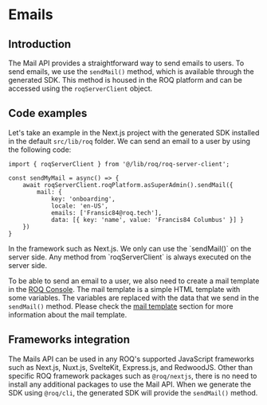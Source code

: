 
# Emails

## Introduction

The Mail API provides a straightforward way to send emails to users. To send emails, we use the `sendMail()` method, which is available through the generated SDK. This method is housed in the ROQ platform and can be accessed using the `roqServerClient` object.

## Code examples

Let's take an example in the Next.js project with the generated SDK installed in the default `src/lib/roq` folder. We can send an email to a user by using the following code: 

```tsx
import { roqServerClient } from '@/lib/roq/roq-server-client';

const sendMyMail = async() => {
    await roqServerClient.roqPlatform.asSuperAdmin().sendMail({
        mail: {
            key: 'onboarding',
            locale: 'en-US',
            emails: ['Fransic84@roq.tech'],
            data: [{ key: 'name', value: 'Francis84 Columbus' }] }
    })
}
```

<Callout type="info">
In the framework such as Next.js. We only can use the `sendMail()` on the server side. Any method from `roqServerClient` is always executed on the server side.
</Callout>

To be able to send an email to a user, we also need to create a mail template in the [ROQ Console](https://console.roq.tech). The mail template is a simple HTML template with some variables. The variables are replaced with the data that we send in the `sendMail()` method. Please check the [mail template](/mails/email-templates-and-customization) section for more information about the mail template.

## Frameworks integration

The Mails API can be used in any ROQ's supported JavaScript frameworks such as Next.js, Nuxt.js, SvelteKit, Express.js, and RedwoodJS. Other than specific ROQ framework packages such as `@roq/nextjs`, there is no need to install any additional packages to use the Mail API. When we generate the SDK using `@roq/cli`, the generated SDK will provide the `sendMail()` method.
